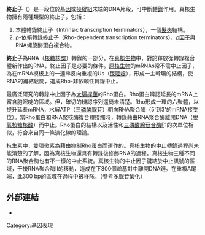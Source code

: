 {{NoteAT|G1=生命科学}}{{For|终止[[翻译_(遗传学)|翻译]]的[[mRNA|mRNA]]序列|终止密码子}}
'''終止子'''（{{lang-en|Terminator}}）是一段位於[[基因|基因]]或[[操縱組|操縱組]]末端的DNA片段，可中斷[[轉錄|轉錄]]作用。真核生物擁有兩種類型的終止子，包括：

#本體轉錄終止子（Intrinsic transcription terminators），一個[[莖環|髮夾]]結構。
#ρ-依賴轉錄終止子（Rho-dependent transcription terminators），[[ρ因子|ρ因子]]與RNA螺旋酶蛋白複合物。

'''終止子'''為RNA（[[核糖核酸|核糖核酸]]）轉錄的一部分。在[[真核生物|真核生物]]中，對於釋放從轉錄複合體新作出的RNA，終止因子是必要的條件。[[原核生物|原核生物]]的mRNAs常不需中止因子，為在mRNA模板上的一連串反向重複的Us（[[尿嘧啶|尿嘧啶]]），形成一主幹環的結構，使RNA的鍵結鬆開，造成Rho-非依賴性轉錄中止。

最廣泛研究的轉錄中止因子為[[大腸桿菌|大腸桿菌]]的Rho蛋白。Rho蛋白辨認延長的mRNA上富含胞嘧啶的區域。但，確切的辨認序列還尚未清楚。Rho形成一環的六聚體，以提升延長mRNA，水解ATP（[[三磷酸腺苷|三磷酸腺苷]]）朝向RNA聚合酶（5'到3'的mRNA接受位）。當Rho蛋白和RNA聚核酶複合體接觸時，轉錄藉由RNA聚合酶離開DNA（[[脫氧核糖核酸|脫氧核糖核酸]]）而中止。Rho蛋白的結構以及活性和[[三磷酸腺苷合酶|三磷酸腺苷合酶]]F1的次單位相似，符合來自同一條演化線的理論。

抗生素中，雙環黴素為藉由抑制Rho蛋白而運作的。真核生物的中止轉錄過程尚未能清楚的了解，因為真核生物還具有轉錄後修飾RNA的過程。真核生物三種不同的RNA聚合酶也有不一樣的中止系統。真核生物的中止因子鍵結於中止訊號的區域，干擾RNA聚合酶II的移動，造成在下300個鹼基對中離開DNA鏈。在重複A尾端，此300 bp的區域在過程中被移除。（參考[[多腺苷酸化|多腺苷酸化]]）

==外部連結==
* {{MeshName|Terminator+Sequence}}

{{转录}}
{{分子生物学}}

[[Category:基因表現|Category:基因表現]]